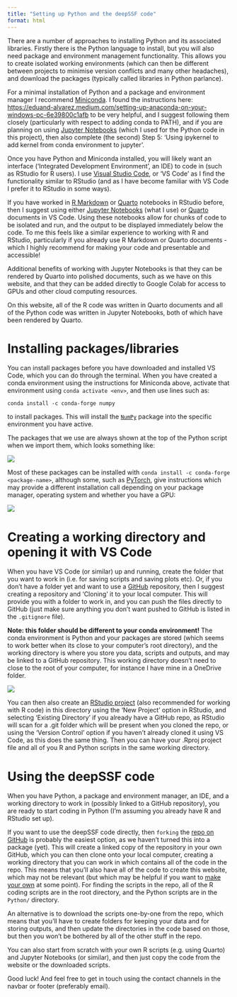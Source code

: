 ```yaml
---
title: "Setting up Python and the deepSSF code"
format: html
---
```


There are a number of approaches to installing Python and its associated libraries. Firstly there is the Python language to install, but you will also need package and environment management functionality. This allows you to create isolated working environments (which can then be different between projects to minimise version conflicts and many other headaches), and download the packages (typically called libraries in Python parlance). 

For a minimal installation of Python and a package and environment manager I recommend [Miniconda](https://docs.anaconda.com/miniconda/). I found the instructions here: [https://eduand-alvarez.medium.com/setting-up-anaconda-on-your-windows-pc-6e39800c1afb](https://eduand-alvarez.medium.com/setting-up-anaconda-on-your-windows-pc-6e39800c1afb) to be very helpful, and I suggest following them closely (particularly with respect to adding conda to PATH), and if you are planning on using [Jupyter Notebooks](https://jupyter.org/) (which I used for the Python code in this project), then also complete (the second) Step 5: 'Using ipykernel to add kernel from conda environment to jupyter'.

Once you have Python and Miniconda installed, you will likely want an interface ('Integrated Development Environment', an IDE) to code in (such as RStudio for R users). I use [Visual Studio Code](https://code.visualstudio.com/), or 'VS Code' as I find the functionality similar to RStudio (and as I have become familiar with VS Code I prefer it to RStudio in some ways).

If you have worked in [R Markdown](https://rmarkdown.rstudio.com/) or [Quarto](https://quarto.org/) notebooks in RStudio before, then I suggest using either [Jupyter Notebooks](https://jupyter.org/) (what I use) or [Quarto](https://quarto.org/) documents in VS Code. Using these notebooks allow for chunks of code to be isolated and run, and the output to be displayed immediately below the code. To me this feels like a similar experience to working with R and RStudio, particularly if you already use R Markdown or Quarto documents - which I highly recommend for making your code and presentable and accessible! 

Additional benefits of working with Jupyter Notebooks is that they can be rendered by Quarto into polished documents, such as we have on this website, and that they can be added directly to Google Colab for access to GPUs and other cloud computing resources.

On this website, all of the R code was written in Quarto documents and all of the Python code was written in Jupyter Notebooks, both of which have been rendered by Quarto.

# Installing packages/libraries

You can install packages before you have downloaded and installed VS Code, which you can do through the terminal. When you have created a conda environment using the instructions for Miniconda above, activate that environment using `conda activate <env>`, and then use lines such as:

`conda install -c conda-forge numpy`

to install packages. This will install the [`NumPy`](https://numpy.org/) package into the specific environment you have active. 

The packages that we use are always shown at the top of the Python script when we import them, which looks something like:

![](figures/packages.png)

Most of these packages can be installed with `conda install -c conda-forge <package-name>`, although some, such as [PyTorch](https://pytorch.org/), give instructions which may provide a different installation call depending on your package manager, operating system and whether you have a GPU:

![](figures/pytorch_install.png)

# Creating a working directory and opening it with VS Code

When you have VS Code (or similar) up and running, create the folder that you want to work in (i.e. for saving scripts and saving plots etc). Or, if you don't have a folder yet and want to use a [GitHub](https://github.com/) repository, then I suggest creating a repository and 'Cloning' it to your local computer. This will provide you with a folder to work in, and you can push the files directly to GitHub (just make sure anything you don't want pushed to GitHub is listed in the `.gitignore` file).

**Note: this folder should be different to your conda environment!** The conda environment is Python and your packages are stored (which seems to work better when its close to your computer's root directory), and the working directory is where you store you data, scripts and outputs, and may be linked to a GitHub repository. This working directory doesn't need to close to the root of your computer, for instance I have mine in a OneDrive folder.

![](figures/vscode_startup.png)

You can then also create an [RStudio project](https://support.posit.co/hc/en-us/articles/200526207-Using-RStudio-Projects) (also recommended for working with R code) in this directory using the 'New Project' option in RStudio, and selecting 'Existing Directory' if you already have a GitHub repo, as RStudio will scan for a .git folder which will be present when you cloned the repo, or using the 'Version Control' option if you haven't already cloned it using VS Code, as this does the same thing. Then you can have your .Rproj project file and all of you R and Python scripts in the same working directory.

# Using the deepSSF code

When you have Python, a package and environment manager, an IDE, and a working directory to work in (possibly linked to a GitHub repository), you are ready to start coding in Python (I'm assuming you already have R and RStudio set up). 

If you want to use the deepSSF code directly, then `forking` the [repo on GitHub](https://github.com/swforrest/deepSSF) is probably the easiest option, as we haven't turned this into a package (yet). This will create a linked copy of the repository in your own GitHub, which you can then clone onto your local computer, creating a working directory that you can work in which contains all of the code in the repo. This means that you'll also have all of the code to create this website, which may not be relevant (but which may be helpful if you want to [make your own](https://quarto.org/docs/websites/) at some point). For finding the scripts in the repo, all of the R coding scripts are in the root directory, and the Python scripts are in the `Python/` directory.

An alternative is to download the scripts one-by-one from the repo, which means that you'll have to create folders for keeping your data and for storing outputs, and then update the directories in the code based on those, but then you won't be bothered by all of the other stuff in the repo.

You can also start from scratch with your own R scripts (e.g. using Quarto) and Jupyter Notebooks (or similar), and then just copy the code from the website or the downloaded scripts.

Good luck! And feel free to get in touch using the contact channels in the navbar or footer (preferably email).